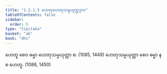 ```yaml
---
title: "1.2.1.5 ဟေတုဟေတုသမ္ပယုတ္တဒုက"
tableOfContents: false
sidebar:
  order: 5
type: "tipitaka"
basket: "ab"
book: "dhs"
---
```



<DynamicBreadcrumb />

<Division number="27" book="dhs">

<Paragraph number="77" book="dhs">
ဟေတူ စေဝ ဓမ္မာ ဟေတုသမ္ပယုတ္တာ စ. (<Emphasis>1085, 1449</Emphasis>)
</Paragraph>

<Paragraph number="78" book="dhs">
ဟေတုသမ္ပယုတ္တာ စေဝ ဓမ္မာ န စ ဟေတူ. (<Emphasis>1086, 1450</Emphasis>)
</Paragraph>
</Division>